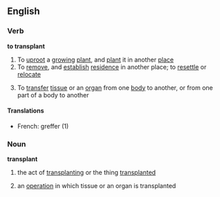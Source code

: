 ==English==

===Verb===
'''to transplant'''
{{wikipediapar|transplanting}}
#To [[uproot]] a [[growing]] [[plant]], and [[plant]] it in another [[place]]
#To [[remove]], and [[establish]] [[residence]] in another place; to [[resettle]] or [[relocate]]
#{{medicine}} To [[transfer]] [[tissue]] or an [[organ]] from one [[body]] to another, or from one part of a body to another
====Translations====
*French: greffer (1)

===Noun===
'''transplant'''
#the act of [[transplanting]] or the thing [[transplanted]]
#{{medicine}} an [[operation]] in which tissue or an organ is transplanted